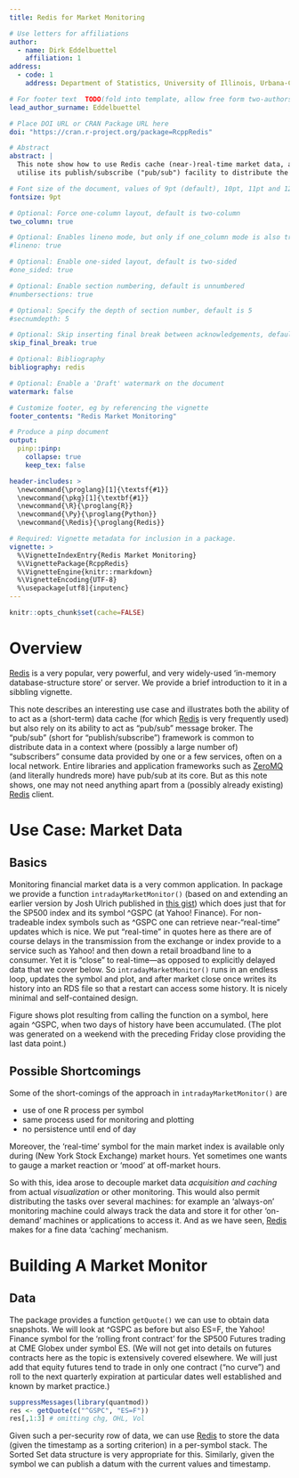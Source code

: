 ```yaml
---
title: Redis for Market Monitoring

# Use letters for affiliations
author:
  - name: Dirk Eddelbuettel
    affiliation: 1
address:
  - code: 1
    address: Department of Statistics, University of Illinois, Urbana-Champaign, IL, USA

# For footer text  TODO(fold into template, allow free form two-authors)
lead_author_surname: Eddelbuettel

# Place DOI URL or CRAN Package URL here
doi: "https://cran.r-project.org/package=RcppRedis"

# Abstract
abstract: |
  This note show how to use Redis cache (near-)real-time market data, and
  utilise its publish/subscribe ("pub/sub") facility to distribute the data.

# Font size of the document, values of 9pt (default), 10pt, 11pt and 12pt
fontsize: 9pt

# Optional: Force one-column layout, default is two-column
two_column: true

# Optional: Enables lineno mode, but only if one_column mode is also true
#lineno: true

# Optional: Enable one-sided layout, default is two-sided
#one_sided: true

# Optional: Enable section numbering, default is unnumbered
#numbersections: true

# Optional: Specify the depth of section number, default is 5
#secnumdepth: 5

# Optional: Skip inserting final break between acknowledgements, default is false
skip_final_break: true

# Optional: Bibliography
bibliography: redis

# Optional: Enable a 'Draft' watermark on the document
watermark: false

# Customize footer, eg by referencing the vignette
footer_contents: "Redis Market Monitoring"

# Produce a pinp document
output:
  pinp::pinp:
    collapse: true
    keep_tex: false

header-includes: >
  \newcommand{\proglang}[1]{\textsf{#1}}
  \newcommand{\pkg}[1]{\textbf{#1}}
  \newcommand{\R}{\proglang{R}}
  \newcommand{\Py}{\proglang{Python}}
  \newcommand{\Redis}{\proglang{Redis}}

# Required: Vignette metadata for inclusion in a package.
vignette: >
  %\VignetteIndexEntry{Redis Market Monitoring}
  %\VignettePackage{RcppRedis}
  %\VignetteEngine{knitr::rmarkdown}
  %\VignetteEncoding{UTF-8}
  %\usepackage[utf8]{inputenc}
---
```


```r
knitr::opts_chunk$set(cache=FALSE)
```


# Overview

[Redis][redis] \citep{Redis} is a very popular, very powerful, and very
widely-used 'in-memory database-structure store' or server.  We provide a brief
introduction to it in a sibbling vignette.

This note describes an interesting use case and illustrates both the ability
of \Redis to act as a (short-term) data cache (for which [Redis][redis] is
very frequently used) but also rely on its ability to act as "pub/sub"
message broker. The "pub/sub" (short for "publish/subscribe") framework is
common to distribute data in a context where (possibly a large number of)
"subscribers" consume data provided by one or a few services, often on a
local network.  Entire libraries and application frameworks such as
[ZeroMQ](https://zeromq.org/) (and literally hundreds more) have pub/sub at
its core. But as this note shows, one may not need anything apart from a
(possibly already existing) [Redis][redis] client.

# Use Case: Market Data

## Basics

Monitoring financial market data is a very common application. In package
\pkg{dang} we provide a function `intradayMarketMonitor()` (based on and
extending an earlier version by Josh Ulrich published in [this
gist](https://gist.github.com/joshuaulrich/ee11ef67b1461df399b84efd3c8f9f67#file-intraday-sp500-r))
which does just that for the SP500 index and its symbol ^GSPC (at Yahoo!
Finance). For non-tradeable index symbols such as ^GSPC one can retrieve
near-"real-time" updates which is nice. We put "real-time" in quotes here as
there are of course delays in the transmission from the exchange or index
provide to a service such as Yahoo! and then down a retail broadband line to
a consumer. Yet it is "close" to real-time---as opposed to explicitly delayed
data that we cover below. So `intradayMarketMonitor()` runs in an endless
loop, updates the symbol and plot, and after market close once writes its
history into an RDS file so that a restart can access some history. It is
nicely minimal and self-contained design.


\begin{figure}
  \begin{center}
    \includegraphics[width=3.4in]{gspc_2022-02.png}
    \caption{Intray Market Monitoring Example}
    \label{fig:intraday-market-monitoring}
  \end{center}
\end{figure}

Figure \ref{fig:intraday-market-monitoring} shows plot resulting from calling
the function on a symbol, here again ^GSPC, when two days of history have
been accumulated. (The plot was generated on a weekend with the preceding
Friday close providing the last data point.)

## Possible Shortcomings

Some of the short-comings of the approach in `intradayMarketMonitor()` are

- use of one R process per symbol
- same process used for monitoring and plotting
- no persistence until end of day

Moreover, the 'real-time' symbol for the main market index is available only
during (New York Stock Exchange) market hours.  Yet sometimes one wants to
gauge a market reaction or 'mood' at off-market hours.

So with this, idea arose to decouple market data _acquisition and caching_
from actual _visualization_ or other monitoring.  This would also permit
distributing the tasks over several machines: for example an 'always-on'
monitoring machine could always track the data and store it for other
'on-demand' machines or applications to access it.  And as we have seen,
[Redis][redis] makes for a fine data 'caching' mechanism.

# Building A Market Monitor

## Data

The \pkg{quantmod} package provides a function `getQuote()` we can
use to obtain data snapshots. We will look at ^GSPC as before but also ES=F,
the Yahoo! Finance symbol for the 'rolling front contract' for the SP500
Futures trading at CME Globex under symbol ES. (We will not get into details
on futures contracts here as the topic is extensively covered elsewhere. We
will just add that equity futures tend to trade in only one contract ("no
curve") and roll to the next quarterly expiration at particular dates well
established and known by market practice.)

```r
suppressMessages(library(quantmod))
res <- getQuote(c("^GSPC", "ES=F"))
res[,1:3] # omitting chg, OHL, Vol
```

Given such a per-security row of data, we can use [Redis][redis] to store the
data (given the timestamp as a sorting criterion) in a per-symbol stack. The
Sorted Set data structure is very appropriate for this.   Similarly, given
the symbol we can publish a datum with the current values and timestamp.

[redis]: https://red.io
[hiredis]: https://github.com/redis/hiredis
